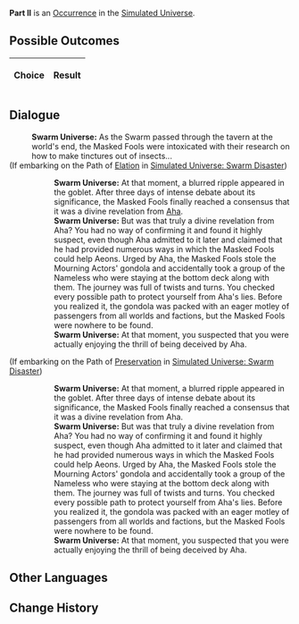 {{Simulated Universe Event Infobox
|title         = Part II
|image         = 5.png
|type          =
|domains_su    = 
|domains_ext   = 
|domains_swarm = 
|domains_gng   = 
|requirements  =
|prev          = 
|next          = 
|indexRewards  =
|characters    = Aha
}}
'''Part II''' is an [[Simulated Universe/Occurrence|Occurrence]] in the [[Simulated Universe]].

==Possible Outcomes==
{| class="article-table"
!Choice
!Result

|}

<!--
==Gameplay Notes==

-->
==Dialogue==
{{Dialogue Start}}
:'''Swarm Universe:''' As the Swarm passed through the tavern at the world's end, the Masked Fools were intoxicated with their research on how to make tinctures out of insects...
;(If embarking on the Path of [[Simulated Universe/Paths#Elation|Elation]] in [[Simulated Universe: Swarm Disaster]])
:{{SU Special Dialogue|Elation|Bottoms up!|Chitin Cumin Wine is so hard to swallow, but let's cheers!}}
::'''Swarm Universe:''' At that moment, a blurred ripple appeared in the goblet. After three days of intense debate about its significance, the Masked Fools finally reached a consensus that it was a divine revelation from [[Aha]]. {{Color|Keyword|"Stop drinking, and go assist Aeons!"}}
::'''Swarm Universe:''' But was that truly a divine revelation from Aha? You had no way of confirming it and found it highly suspect, even though Aha admitted to it later and claimed that he had provided numerous ways in which the Masked Fools could help Aeons. Urged by Aha, the Masked Fools stole the Mourning Actors' gondola and accidentally took a group of the Nameless who were staying at the bottom deck along with them. The journey was full of twists and turns. You checked every possible path to protect yourself from Aha's lies. Before you realized it, the gondola was packed with an eager motley of passengers from all worlds and factions, but the Masked Fools were nowhere to be found.
::'''Swarm Universe:''' At that moment, you suspected that you were actually enjoying the thrill of being deceived by Aha.
;(If embarking on the Path of [[Simulated Universe/Paths#Preservation|Preservation]] in [[Simulated Universe: Swarm Disaster]])
:{{SU Special Dialogue|Preservation|Refuse.|It doesn't look very appetizing.}}
::'''Swarm Universe:''' At that moment, a blurred ripple appeared in the goblet. After three days of intense debate about its significance, the Masked Fools finally reached a consensus that it was a divine revelation from Aha. {{Color|Keyword|"Stop drinking, and go assist Aeons!"}}
::'''Swarm Universe:''' But was that truly a divine revelation from Aha? You had no way of confirming it and found it highly suspect, even though Aha admitted to it later and claimed that he had provided numerous ways in which the Masked Fools could help Aeons. Urged by Aha, the Masked Fools stole the Mourning Actors' gondola and accidentally took a group of the Nameless who were staying at the bottom deck along with them. The journey was full of twists and turns. You checked every possible path to protect yourself from Aha's lies. Before you realized it, the gondola was packed with an eager motley of passengers from all worlds and factions, but the Masked Fools were nowhere to be found.
::'''Swarm Universe:''' At that moment, you suspected that you were actually enjoying the thrill of being deceived by Aha.
{{Dialogue End}}

==Other Languages==
{{Other Languages
|en   = Part II
|zhs  = 其二
|zht  = 其二
|ja   = その2
|ko   = II
|es   = Parte II
|fr   = Partie II
|ru   = II
|th   = ตอน 2
|vi   = Phần 2
|de   = Teil 2
|id   = Bagian II
|pt   = Parte II
}}

==Change History==
{{Change History|<!--unknown-->}}
